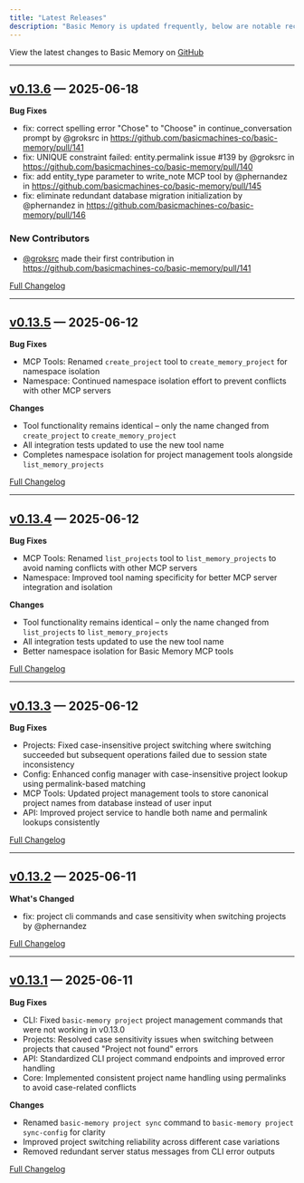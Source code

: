```yaml
---
title: "Latest Releases"
description: "Basic Memory is updated frequently, below are notable recent changes."
---
```


View the latest changes to Basic Memory on [GitHub](https://github.com/basicmachines-co/basic-memory/releases)

---

## [v0.13.6](https://github.com/basicmachines-co/basic-memory/releases/tag/v0.13.6) — 2025-06-18

**Bug Fixes**

* fix: correct spelling error "Chose" to "Choose" in continue_conversation prompt by @groksrc in https://github.com/basicmachines-co/basic-memory/pull/141
* fix: UNIQUE constraint failed: entity.permalink issue #139 by @groksrc in https://github.com/basicmachines-co/basic-memory/pull/140
* fix: add entity_type parameter to write_note MCP tool by @phernandez in https://github.com/basicmachines-co/basic-memory/pull/145
* fix: eliminate redundant database migration initialization by @phernandez in https://github.com/basicmachines-co/basic-memory/pull/146

### New Contributors
* [@groksrc](https://github.com/groksrc) made their first contribution in https://github.com/basicmachines-co/basic-memory/pull/141

[Full Changelog](https://github.com/basicmachines-co/basic-memory/compare/v0.13.5...v0.13.6)

---

## [v0.13.5](https://github.com/basicmachines-co/basic-memory/releases/tag/v0.13.5) — 2025-06-12

**Bug Fixes**
- MCP Tools: Renamed `create_project` tool to `create_memory_project` for namespace isolation
- Namespace: Continued namespace isolation effort to prevent conflicts with other MCP servers

**Changes**
- Tool functionality remains identical – only the name changed from `create_project` to `create_memory_project`
- All integration tests updated to use the new tool name
- Completes namespace isolation for project management tools alongside `list_memory_projects`

[Full Changelog](https://github.com/basicmachines-co/basic-memory/compare/v0.13.4...v0.13.5)

---

## [v0.13.4](https://github.com/basicmachines-co/basic-memory/releases/tag/v0.13.4) — 2025-06-12

**Bug Fixes**
- MCP Tools: Renamed `list_projects` tool to `list_memory_projects` to avoid naming conflicts with other MCP servers
- Namespace: Improved tool naming specificity for better MCP server integration and isolation

**Changes**
- Tool functionality remains identical – only the name changed from `list_projects` to `list_memory_projects`
- All integration tests updated to use the new tool name
- Better namespace isolation for Basic Memory MCP tools

[Full Changelog](https://github.com/basicmachines-co/basic-memory/compare/v0.13.3...v0.13.4)

---

## [v0.13.3](https://github.com/basicmachines-co/basic-memory/releases/tag/v0.13.3) — 2025-06-12

**Bug Fixes**
- Projects: Fixed case-insensitive project switching where switching succeeded but subsequent operations failed due to session state inconsistency
- Config: Enhanced config manager with case-insensitive project lookup using permalink-based matching
- MCP Tools: Updated project management tools to store canonical project names from database instead of user input
- API: Improved project service to handle both name and permalink lookups consistently

[Full Changelog](https://github.com/basicmachines-co/basic-memory/compare/v0.13.2...v0.13.3)

---

## [v0.13.2](https://github.com/basicmachines-co/basic-memory/releases/tag/v0.13.2) — 2025-06-11

**What's Changed**
- fix: project cli commands and case sensitivity when switching projects by @phernandez

[Full Changelog](https://github.com/basicmachines-co/basic-memory/compare/v0.13.1...v0.13.2)

---

## [v0.13.1](https://github.com/basicmachines-co/basic-memory/releases/tag/v0.13.1) — 2025-06-11

**Bug Fixes**
- CLI: Fixed `basic-memory project` project management commands that were not working in v0.13.0
- Projects: Resolved case sensitivity issues when switching between projects that caused "Project not found" errors
- API: Standardized CLI project command endpoints and improved error handling
- Core: Implemented consistent project name handling using permalinks to avoid case-related conflicts

**Changes**
- Renamed `basic-memory project sync` command to `basic-memory project sync-config` for clarity
- Improved project switching reliability across different case variations
- Removed redundant server status messages from CLI error outputs

[Full Changelog](https://github.com/basicmachines-co/basic-memory/compare/v0.13.0...v0.13.1)
